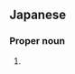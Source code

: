 ==Japanese==
{{ja-kanjitab|まさ|き}}

===Proper noun===
{{ja-pos|proper|まさき}}

# {{given name|male|lang=ja|sort=まさき}}